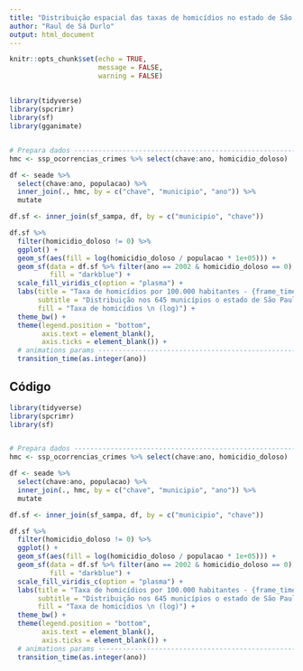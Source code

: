 ```yaml
---
title: "Distribuição espacial das taxas de homicídios no estado de São Paulo (2002-2018)"
author: "Raul de Sá Durlo"
output: html_document
---
```


```r
knitr::opts_chunk$set(echo = TRUE,
                      message = FALSE,
                      warning = FALSE)
```

##

```r

library(tidyverse)
library(spcrimr)
library(sf)
library(gganimate)


# Prepara dados ----------------------------------------------------------------
hmc <- ssp_ocorrencias_crimes %>% select(chave:ano, homicidio_doloso)

df <- seade %>%
  select(chave:ano, populacao) %>%
  inner_join(., hmc, by = c("chave", "municipio", "ano")) %>%
  mutate

df.sf <- inner_join(sf_sampa, df, by = c("municipio", "chave"))

df.sf %>%
  filter(homicidio_doloso != 0) %>%
  ggplot() +
  geom_sf(aes(fill = log(homicidio_doloso / populacao * 1e+05))) +
  geom_sf(data = df.sf %>% filter(ano == 2002 & homicidio_doloso == 0),
          fill = "darkblue") +
  scale_fill_viridis_c(option = "plasma") +
  labs(title = "Taxa de homicídios por 100.000 habitantes - {frame_time}",
       subtitle = "Distribuição nos 645 municípios o estado de São Paulo",
       fill = "Taxa de homicídios \n (log)") +
  theme_bw() +
  theme(legend.position = "bottom",
        axis.text = element_blank(),
        axis.ticks = element_blank()) +
  # animations params --------------------------------------------------#
  transition_time(as.integer(ano))
```

## Código


```r
library(tidyverse)
library(spcrimr)
library(sf)


# Prepara dados ----------------------------------------------------------------
hmc <- ssp_ocorrencias_crimes %>% select(chave:ano, homicidio_doloso)

df <- seade %>%
  select(chave:ano, populacao) %>%
  inner_join(., hmc, by = c("chave", "municipio", "ano")) %>%
  mutate

df.sf <- inner_join(sf_sampa, df, by = c("municipio", "chave"))

df.sf %>%
  filter(homicidio_doloso != 0) %>%
  ggplot() +
  geom_sf(aes(fill = log(homicidio_doloso / populacao * 1e+05))) +
  geom_sf(data = df.sf %>% filter(ano == 2002 & homicidio_doloso == 0),
          fill = "darkblue") +
  scale_fill_viridis_c(option = "plasma") +
  labs(title = "Taxa de homicídios por 100.000 habitantes - {frame_time}",
       subtitle = "Distribuição nos 645 municípios o estado de São Paulo",
       fill = "Taxa de homicídios \n (log)") +
  theme_bw() +
  theme(legend.position = "bottom",
        axis.text = element_blank(),
        axis.ticks = element_blank()) +
  # animations params --------------------------------------------------#
  transition_time(as.integer(ano))
```


